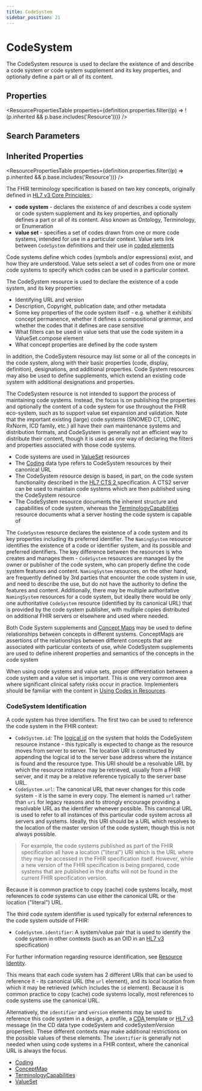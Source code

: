 ```yaml
---
title: CodeSystem
sidebar_position: 21
---
```



# CodeSystem

The <Link to="/docs/api/fhir/resources/codesystem">CodeSystem</Link> resource is used to declare the existence of and describe a code system or code system supplement and its key properties, and optionally define a part or all of its content.

<Tabs queryString="section">
  <TabItem value="schema" label="Schema" default>

## Properties

<ResourcePropertiesTable
  properties={definition.properties.filter((p) => !(p.inherited && p.base.includes('Resource')))}
/>

## Search Parameters

<SearchParamsTable searchParams={definition.searchParameters} />

## Inherited Properties

<ResourcePropertiesTable properties={definition.properties.filter((p) => p.inherited && p.base.includes('Resource'))} />

  </TabItem>
  <TabItem value="usage" label="Usage">
<div> <a name="scope"></a> <p> The FHIR terminology specification is based on two key concepts, originally defined in <a href="http://www.hl7.org/documentcenter/public/standards/V3/core_principles/infrastructure/coreprinciples/v3modelcoreprinciples.html">HL7 v3 Core Principles </a>: </p> <ul> <li> <b>code system</b> - declares the existence of and describes a code system or code system supplement and its key properties, and optionally defines a part or all of its content. Also known as Ontology, Terminology, or Enumeration</li> <li> <b>value set</b> - specifies a set of codes drawn from one or more code systems, intended for use in a particular context. Value sets link between <code>CodeSystem</code> definitions and their use in <a href="https://www.hl7.org/fhir/terminologies.html">coded elements</a></li> </ul> <p> Code systems define which codes (symbols and/or expressions) exist, and how they are understood. Value sets  select a set of codes from one or more code systems to specify which codes can be used in a particular context. </p> <p> The <Link to="/docs/api/fhir/resources/codesystem">CodeSystem</Link> resource is used to declare the existence of a code system, and its key properties: </p> <ul>  <li>Identifying URL and version</li>  <li>Description, Copyright, publication date, and other metadata</li>  <li>Some key properties of the code system itself - e.g. whether it exhibits concept permanence, whether it defines a compositional grammar, and whether the codes that it defines are case sensitive</li>  <li>What filters can be used in value sets that use the code system in a <Link to="/docs/api/fhir/resources/valueset">ValueSet</Link>.compose element</li>   <li>What concept properties are defined by the code system</li> </ul> <p> In addition, the <Link to="/docs/api/fhir/resources/codesystem">CodeSystem</Link> resource may list some or all of the concepts in the code system, along with their basic properties (code, display, definition), designations, and additional properties. Code System resources may also be used to define supplements, which extend an existing code system with  additional designations and properties. </p> <p> The <Link to="/docs/api/fhir/resources/codesystem">CodeSystem</Link> resource is not intended to support the process of maintaining code systems.  Instead, the focus is on publishing the properties and optionally the content of a code  system for use throughout the FHIR eco-system, such as to support value set expansion and  validation.  Note that the important existing (large) code systems (SNOMED CT, LOINC, RxNorm, ICD family, etc.)  all have their own maintenance systems and distribution formats, and <Link to="/docs/api/fhir/resources/codesystem">CodeSystem</Link> is generally not an efficient way to distribute their content, though it is used as one way of  declaring the filters and properties associated with those code systems.  </p> </div>
  </TabItem>
  <TabItem value="relationships" label="Relationships">
<div> <a name="relationships"></a> <ul>  <li>Code systems are used in <a href="/docs/api/fhir/resources/valueset">ValueSet</a> resources</li>  <li>The <a href="https://www.hl7.org/fhir//api/fhir/datatypes/coding">Coding</a> data type refers to <Link to="/docs/api/fhir/resources/codesystem">CodeSystem</Link> resources by their canonical URL</li>  <li>The <Link to="/docs/api/fhir/resources/codesystem">CodeSystem</Link> resource design is based, in part, on the code system functionality described in       the <a href="http://www.omg.org/spec/CTS2/1.0/">HL7 CTS 2 </a> specification.       A CTS2 server can be used to maintain code systems which are then published using the <Link to="/docs/api/fhir/resources/codesystem">CodeSystem</Link> resource</li>  <li>The <Link to="/docs/api/fhir/resources/codesystem">CodeSystem</Link> resource documents the inherent structure and capabilities of code system, whereas     the <a href="/docs/api/fhir/resources/terminologycapabilities">TerminologyCapabilities</a> resource documents what a server hosting the code system is capable of</li> </ul> <p> The <code>CodeSystem</code> resource declares the existence of a code system and its key properties including its preferred identifier. The <code>NamingSystem</code> resource identifies the existence of a code or identifier system, and its possible and preferred identifiers.  The key difference between the resources is who creates and manages them - <code>CodeSystem</code> resources are managed by the owner or publisher of the code system, who can properly define the code system features and content. <code>NamingSystem</code> resources, on the other hand, are frequently defined by 3rd parties that encounter the code system in use, and need to describe the use, but do not have the authority to define the features and content.  Additionally, there may be multiple authoritative <code>NamingSystem</code> resources for a code system, but ideally there would be only one authoritative <code>CodeSystem</code> resource (identified by its canonical URL) that is provided by the code system publisher, with multiple copies distributed on additional FHIR servers or elsewhere and used where needed. </p> <p> Both Code System supplements and <a href="/docs/api/fhir/resources/conceptmap">Concept Maps</a> may be used to define relationships between concepts  in different systems. <Link to="/docs/api/fhir/resources/conceptmap">ConceptMaps</Link> are assertions of the relationships between different concepts  that are associated with particular contexts of use, while <Link to="/docs/api/fhir/resources/codesystem">CodeSystem</Link> supplements are used to  define inherent properties and semantics of the concepts in the code system </p> </div>
  </TabItem>
  <TabItem value="backgroundAndContext" label="Background and Context">
<div> <a name="context"></a> <p> When using code systems and value sets, proper differentiation between a code system and a value set is important.  This is one very common area where significant clinical safety risks occur in practice. Implementers should be familiar with the content in <a href="https://www.hl7.org/fhir/terminologies.html">Using Codes in Resources</a>. </p> <a name="ident"></a> <h3 class="self-link-parent"> <Link to="/docs/api/fhir/resources/codesystem">CodeSystem</Link> Identification <a href="/docs/api/fhir/resources/codesystem" title="link to here" class="self-link"></a></h3> <p> A code system has three identifiers. The first two can be used to reference the code system in the FHIR context: </p> <ul>  <li><code>CodeSystem.id</code>: The <a href="https://www.hl7.org/fhir/resource.html#id">logical id</a> on the system that holds the <Link to="/docs/api/fhir/resources/codesystem">CodeSystem</Link> resource instance - this typically is expected to change as the resource moves from server to server. The location URI is constructed by appending the logical id to the server base address where the instance is found and the resource type. This URI should be a resolvable URL by which the resource instance may be retrieved, usually from a FHIR server, and it may be a relative reference typically to the server base URL.  </li>  <li><code>CodeSystem.url</code>: The canonical URL that never changes for this code system - it is the same in every copy. The element is named <code>url</code> rather than <code>uri</code> for legacy reasons and to strongly encourage providing a resolvable URL as the identifier whenever possible.  This canonical URL is used to refer to all instances of this particular code system across all servers and systems. Ideally, this URI should be a URL which resolves to the location of the master version of the code system, though this is not always possible.  </li> </ul> <blockquote> <p> For example, the code systems published as part of the FHIR specification all have a location ("literal") URI which is the URL where they may be accessed in the FHIR specification itself. However, while a new version of the FHIR specification is being prepared, code systems that are published in the drafts will not be found in the current FHIR specification version.  </p> </blockquote> <p> Because it is common practice to copy (cache) code systems locally, most  references to code systems can use either the canonical URL or the location ("literal") URL.  </p> <p> The third code system identifier is used typically for external references to the code system outside of FHIR: </p>  <ul>  <li><code>CodeSystem.identifier</code>: A system/value pair that is used to identify the code system in other contexts (such as an OID in an <a href="https://www.hl7.org/implement/standards/product_brief.cfm?product_id=186">HL7 v3 </a> specification)</li> </ul> <p> For further information regarding resource identification, see <a href="https://www.hl7.org/fhir/resource.html#id">Resource Identity</a>. </p> <p> This means that each code system has 2 different URIs that can be used to reference it -  its canonical URL (the <code>url</code> element), and its local location from which it may be retrieved (which includes the <code>id</code> element). Because it is common practice to copy (cache) code systems locally, most references to  code systems use the canonical URL.  </p> <p> Alternatively, the <code>identifier</code> and <code>version</code> elements may be used to reference this code system in a  design, a profile, a <a href="http://www.hl7.org/implement/standards/product_brief.cfm?product_id=7">CDA </a> template  or <a href="https://www.hl7.org/implement/standards/product_brief.cfm?product_id=186">HL7 v3 </a> message (in the CD data  type codeSystem and codeSystemVersion properties). These different contexts may make additional restrictions on the  possible values of these elements.  The <code>identifier</code> is generally not needed when using code systems in a FHIR context, where the canonical URL is always the focus. </p> </div>
  </TabItem>
  <TabItem value="referencedBy" label="Referenced By">
<ul><li><a href="https://www.hl7.org/fhir/datatypes.html#Coding">Coding</a></li>
<li><a href="/docs/api/fhir/resources/conceptmap">ConceptMap</a></li>
<li><a href="/docs/api/fhir/resources/terminologycapabilities">TerminologyCapabilities</a></li>
<li><a href="/docs/api/fhir/resources/valueset">ValueSet</a></li></ul>
  </TabItem>
</Tabs>
